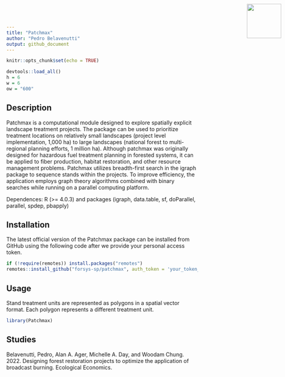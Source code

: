 ```yaml
---
title: "Patchmax"
author: "Pedro Belavenutti"
output: github_document
---
```


```r
knitr::opts_chunk$set(echo = TRUE)
```
 
<!--- README.md is generated from README.Rmd. Please edit that file -->



```r
devtools::load_all()
h = 6
w = 6
ow = "600"
```

<img src="man/figures/forsys_icon.png" align="right" style="height:90px!important; position:absolute; top:10px; right:10px" />

## Description

Patchmax is a computational module designed to explore spatially explicit landscape treatment projects. The package can be used to prioritize treatment locations on relatively small landscapes (project level implementation, 1,000 ha) to large landscapes (national forest to multi-regional planning efforts, 1 million ha). Although patchmax was originally designed for hazardous fuel treatment planning in forested systems, it can be applied to fiber production, habitat restoration, and other resource management problems. Patchmax utilizes breadth-first search in the igraph package to sequence stands within the projects. To improve efficiency, the application employs graph theory algorithms combined with  binary searches while running on a parallel computing platform.

Dependences: R (>= 4.0.3) and packages (igraph, data.table, sf, doParallel, parallel, spdep, pbapply)


## Installation
The latest official version of the Patchmax package can be installed from GitHub using the following code after we provide your personal access token.

```r
if (!require(remotes)) install.packages("remotes")
remotes::install_github("forsys-sp/patchmax", auth_token = 'your_token_here')
```

## Usage
Stand treatment units are represented as polygons in a spatial vector format. Each polygon represents a different treatment unit.

```r
library(Patchmax)
```


## Studies
Belavenutti, Pedro, Alan A. Ager, Michelle A. Day, and Woodam Chung. 2022. Designing forest restoration projects to optimize the application of broadcast burning. Ecological Economics.



